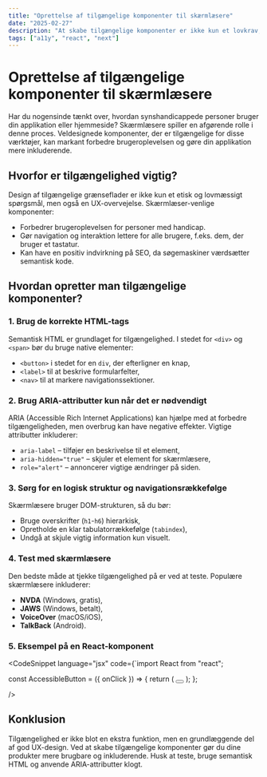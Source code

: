 ```yaml
---
title: "Oprettelse af tilgængelige komponenter til skærmlæsere"
date: "2025-02-27"
description: "At skabe tilgængelige komponenter er ikke kun et lovkrav, men også en måde at forbedre brugeroplevelsen for alle brugere. Lær, hvordan du designer grænseflader, der er venlige for synshandicappede brugere."
tags: ["a11y", "react", "next"]
---
```


# Oprettelse af tilgængelige komponenter til skærmlæsere

Har du nogensinde tænkt over, hvordan synshandicappede personer bruger din applikation eller hjemmeside? Skærmlæsere spiller en afgørende rolle i denne proces. Veldesignede komponenter, der er tilgængelige for disse værktøjer, kan markant forbedre brugeroplevelsen og gøre din applikation mere inkluderende.

## Hvorfor er tilgængelighed vigtig?

Design af tilgængelige grænseflader er ikke kun et etisk og lovmæssigt spørgsmål, men også en UX-overvejelse. Skærmlæser-venlige komponenter:

- Forbedrer brugeroplevelsen for personer med handicap.
- Gør navigation og interaktion lettere for alle brugere, f.eks. dem, der bruger et tastatur.
- Kan have en positiv indvirkning på SEO, da søgemaskiner værdsætter semantisk kode.

## Hvordan opretter man tilgængelige komponenter?

### 1. Brug de korrekte HTML-tags

Semantisk HTML er grundlaget for tilgængelighed. I stedet for `<div>` og `<span>` bør du bruge native elementer:

- `<button>` i stedet for en `div`, der efterligner en knap,
- `<label>` til at beskrive formularfelter,
- `<nav>` til at markere navigationssektioner.

### 2. Brug ARIA-attributter kun når det er nødvendigt

ARIA (Accessible Rich Internet Applications) kan hjælpe med at forbedre tilgængeligheden, men overbrug kan have negative effekter. Vigtige attributter inkluderer:

- `aria-label` – tilføjer en beskrivelse til et element,
- `aria-hidden="true"` – skjuler et element for skærmlæsere,
- `role="alert"` – annoncerer vigtige ændringer på siden.

### 3. Sørg for en logisk struktur og navigationsrækkefølge

Skærmlæsere bruger DOM-strukturen, så du bør:

- Bruge overskrifter (`h1`-`h6`) hierarkisk,
- Opretholde en klar tabulatorrækkefølge (`tabindex`),
- Undgå at skjule vigtig information kun visuelt.

### 4. Test med skærmlæsere

Den bedste måde at tjekke tilgængelighed på er ved at teste. Populære skærmlæsere inkluderer:

- **NVDA** (Windows, gratis),
- **JAWS** (Windows, betalt),
- **VoiceOver** (macOS/iOS),
- **TalkBack** (Android).

### 5. Eksempel på en React-komponent

<CodeSnippet
    language="jsx"
    code={`import React from "react";

const AccessibleButton = ({ onClick }) => {
    return (
        <button 
            onClick={onClick}
            aria-label="Udvid menu"
        >
            <span className="hamburger-line"></span>
            <span className="hamburger-line"></span>
            <span className="hamburger-line"></span>
        </button>
    );
};

/>

## Konklusion

Tilgængelighed er ikke blot en ekstra funktion, men en grundlæggende del af god UX-design. Ved at skabe tilgængelige komponenter gør du dine produkter mere brugbare og inkluderende. Husk at teste, bruge semantisk HTML og anvende ARIA-attributter klogt.

